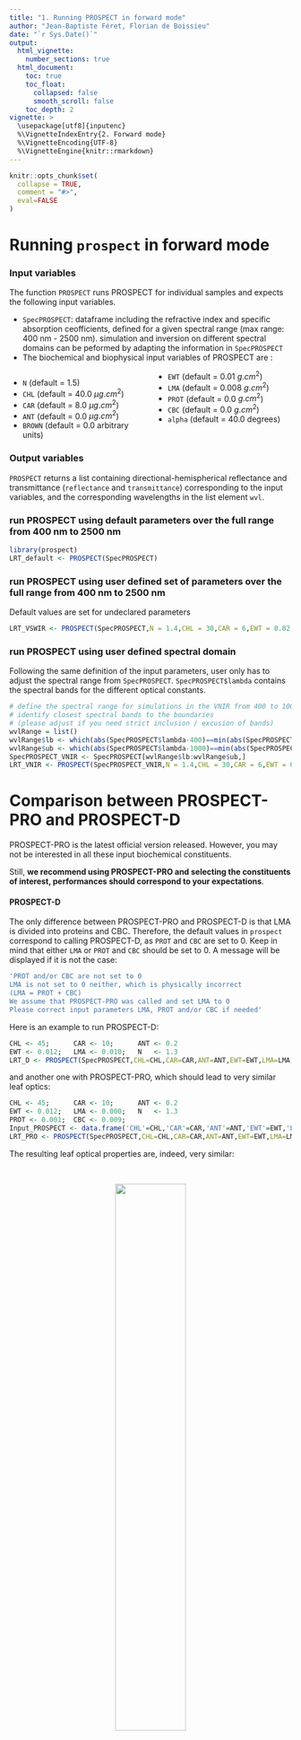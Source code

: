 ```yaml
---
title: "1. Running PROSPECT in forward mode"
author: "Jean-Baptiste Féret, Florian de Boissieu"
date: "`r Sys.Date()`"
output:
  html_vignette:
    number_sections: true
  html_document:
    toc: true
    toc_float:
      collapsed: false
      smooth_scroll: false
    toc_depth: 2
vignette: >
  \usepackage[utf8]{inputenc}
  %\VignetteIndexEntry{2. Forward mode}
  %\VignetteEncoding{UTF-8}
  %\VignetteEngine{knitr::rmarkdown}
---
```


```r
knitr::opts_chunk$set(
  collapse = TRUE,
  comment = "#>",
  eval=FALSE
)
```

<style>
  .col2 {
    columns: 2 180px;         /* number of columns and width in pixels*/
    -webkit-columns: 2 180px; /* chrome, safari */
    -moz-columns: 2 180px;    /* firefox */
  }
</style>


# Running `prospect` in forward mode

### Input variables
The function `PROSPECT` runs PROSPECT for individual samples and expects the following input variables.

* `SpecPROSPECT`: dataframe including the refractive index and specific absorption ceofficients, defined for a given spectral range (max range: 400 nm - 2500 nm). simulation and inversion on different spectral domains can be peformed by adapting the information in `SpecPROSPECT`
* The biochemical and biophysical input variables of PROSPECT are :

<div class="col2">

  *  `N` (default = 1.5)
  *  `CHL` (default = 40.0  $\mu g.cm^2$)
  *  `CAR` (default = 8.0  $\mu g.cm^2$)
  *  `ANT` (default = 0.0  $\mu g.cm^2$)
  *  `BROWN` (default = 0.0 arbitrary units)
  *  `EWT` (default = 0.01  $g.cm^2$)
  *  `LMA` (default = 0.008  $g.cm^2$)
  *  `PROT` (default = 0.0  $g.cm^2$)
  *  `CBC` (default = 0.0  $g.cm^2$)
  *  `alpha` (default = 40.0 degrees)

</div>


### Output variables
`PROSPECT` returns a list containing directional-hemispherical reflectance and transmittance (`reflectance` and `transmittance`) corresponding to the input variables, and the corresponding wavelengths in the list element `wvl`.

### run PROSPECT using default parameters over the full range from 400 nm to 2500 nm
```r
library(prospect)
LRT_default <- PROSPECT(SpecPROSPECT)
```

###   run PROSPECT using user defined set of parameters over the full range from 400 nm to 2500 nm
Default values are set for undeclared parameters
```r
LRT_VSWIR <- PROSPECT(SpecPROSPECT,N = 1.4,CHL = 30,CAR = 6,EWT = 0.02,LMA = 0.01)
```

###   run PROSPECT using user defined spectral domain
Following the same definition of the input parameters, user only has to adjust the spectral range from `SpecPROSPECT`.
`SpecPROSPECT$lambda` contains the spectral bands for the different optical constants. 

```r
# define the spectral range for simulations in the VNIR from 400 to 1000 nm
# identify closest spectral bands to the boundaries 
# (please adjust if you need strict inclusion / excusion of bands)
wvlRange = list()
wvlRange$lb <- which(abs(SpecPROSPECT$lambda-400)==min(abs(SpecPROSPECT$lambda-400)))
wvlRange$ub <- which(abs(SpecPROSPECT$lambda-1000)==min(abs(SpecPROSPECT$lambda-1000)))
SpecPROSPECT_VNIR <- SpecPROSPECT[wvlRange$lb:wvlRange$ub,]
LRT_VNIR <- PROSPECT(SpecPROSPECT_VNIR,N = 1.4,CHL = 30,CAR = 6,EWT = 0.02,LMA = 0.01)
```

# Comparison between PROSPECT-PRO and PROSPECT-D

PROSPECT-PRO is the latest official version released. However, you may not be interested in all these input biochemical constituents. 

Still, __we recommend using PROSPECT-PRO and selecting the constituents of interest, performances should correspond to your expectations__.

#### PROSPECT-D
The only difference between PROSPECT-PRO and PROSPECT-D is that LMA is divided into proteins and CBC. Therefore, the default values in `prospect` correspond to calling PROSPECT-D, as `PROT` and `CBC` are set to 0. 
Keep in mind that either `LMA` or `PROT` and `CBC` should be set to 0. A message will be displayed if it is not the case:

```r
'PROT and/or CBC are not set to 0
LMA is not set to 0 neither, which is physically incorrect
(LMA = PROT + CBC)
We assume that PROSPECT-PRO was called and set LMA to 0
Please correct input parameters LMA, PROT and/or CBC if needed'
```

Here is an example to run PROSPECT-D:
```r
CHL <- 45;      CAR <- 10;      ANT <- 0.2
EWT <- 0.012;   LMA <- 0.010;   N   <- 1.3
LRT_D <- PROSPECT(SpecPROSPECT,CHL=CHL,CAR=CAR,ANT=ANT,EWT=EWT,LMA=LMA,N=N)
```

and another one with PROSPECT-PRO, which should lead to very similar leaf optics: 
```r
CHL <- 45;      CAR <- 10;      ANT <- 0.2
EWT <- 0.012;   LMA <- 0.000;   N   <- 1.3
PROT <- 0.001;  CBC <- 0.009;
Input_PROSPECT <- data.frame('CHL'=CHL,'CAR'=CAR,'ANT'=ANT,'EWT'=EWT,'LMA'=LMA,'PROT'=PROT,'CBC'=CBC,'N'=N)
LRT_PRO <- PROSPECT(SpecPROSPECT,CHL=CHL,CAR=CAR,ANT=ANT,EWT=EWT,LMA=LMA,PROT=PROT,CBC=CBC,N=N)
```

The resulting leaf optical properties are, indeed, very similar:
<p>&nbsp;</p>
<center>
  <img align="bottom" width="50%" height="50%" src="../man/figures/compare_PROSPECT.png">
</center> 
<center>
  Fig. 1. Comparison between PROSPECT-D and PROSPECT-PRO, stoichiometry respected
</center> 
<p>&nbsp;</p>


while using proteins only instead of proteins + CBC to simulate LMA leads to different results: 
```r
CHL <- 45;      CAR <- 10;      ANT <- 0.2
EWT <- 0.012;   LMA <- 0.000;   N   <- 1.3
PROT <- 0.010;  CBC <- 0.000;
Input_PROSPECT <- data.frame('CHL'=CHL,'CAR'=CAR,'ANT'=ANT,'EWT'=EWT,'LMA'=LMA,'PROT'=PROT,'CBC'=CBC,'N'=N)
LRT_PRO2 <- PROSPECT(SpecPROSPECT,CHL=CHL,CAR=CAR,ANT=ANT,EWT=EWT,LMA=LMA,PROT=PROT,CBC=CBC,N=N)
```


<p>&nbsp;</p>
<center>
  <img align="bottom" width="50%" height="50%" src="../man/figures/compare_PROSPECT2.png">
</center> 
<center>
  Fig. 2. Comparison between PROSPECT-D and PROSPECT-PRO, Proteins only, no CBC
</center> 
<p>&nbsp;</p>


On the other hand, using CBC only instead of proteins + CBC to simulate LMA leads to very similar results compared to simulation with PROSPECT-D. 

This is explained by the low proportion of poteins compared to CBC in he total comntribution to LMA, and the very similar specific absorption coefficient between LMA and CBC. This also highlights the challenges for the proper estimation of proteines from LOP.

```r
CHL <- 45;      CAR <- 10;      ANT <- 0.2
EWT <- 0.012;   LMA <- 0.000;   N   <- 1.3
PROT <- 0.000;  CBC <- 0.010;
Input_PROSPECT <- data.frame('CHL'=CHL,'CAR'=CAR,'ANT'=ANT,'EWT'=EWT,'LMA'=LMA,'PROT'=PROT,'CBC'=CBC,'N'=N)
LRT_PRO3 <- PROSPECT(SpecPROSPECT,CHL=CHL,CAR=CAR,ANT=ANT,EWT=EWT,LMA=LMA,PROT=PROT,CBC=CBC,N=N)
```


<p>&nbsp;</p>
<center>
  <img align="bottom" width="50%" height="50%" src="../man/figures/compare_PROSPECT3.png">
</center> 
<center>
  Fig. 3. Comparison between PROSPECT-D and PROSPECT-PRO, CBC only, no Proteins
</center> 
<p>&nbsp;</p>


### Run previous versions from PROSPECT-PRO

If you want to run previous versions of PROSPECT:

*  __We do not recommend using PROSPECT-4 or PROSPECT-5__, as the calibration of the refractive index along with specific absorption coefficients for chlorophyls and carotenoids resulted in artifacts in the VIS domain. 

*  However if you are not interested in anthocyanins, the default value for `ANT` is 0.0, so simulating leaf optics without `ANT` should do the job. 

*  If you do not want to differentiate chlorophylls and carotenoids, we recommend that you use PROSPECT-PRO and set `CAR` as a constant fraction of `CHL`.

# Computing a Look-Up-Table with `prospect`

Look-Up-Tables (LUT) are widely used in order to infer leaf charactristics from PROSPECT, based on minimization techniques. The function `PROSPECT_LUT` allows computation of a LUT directly based on a list of input parameters.

The following example produces a LUT with the function `PROSPECT_LUT` of `prospect`. Undefined parameters are set to their default value; Vectors of values are expected to be the same length.

```r
CHL <- 100*runif(1000)
CAR <- 25*runif(1000)
ANT <- 2*runif(1000)
EWT <- 0.04*runif(1000)
LMA <- 0.02*runif(1000)
N   <- 1+2*runif(1000)
Input_PROSPECT <- data.frame('CHL'=CHL,'CAR'=CAR,'ANT'=ANT,'EWT'=EWT,'LMA'=LMA,'N'=N)
LUT <- PROSPECT_LUT(SpecPROSPECT,Input_PROSPECT)
```

